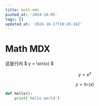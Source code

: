 ```yaml
---
title: math-mdx
pushed_at: '2024-10-05'
tags: []
updated_at: '2024-10-17T10:26:16Z'
---
```


# Math MDX

这是行内 $ y = \sin(x) $

$$
y = e^x
$$
```math
y = \ln(x)
```
```py
def hello():
    print('hello world')
```
